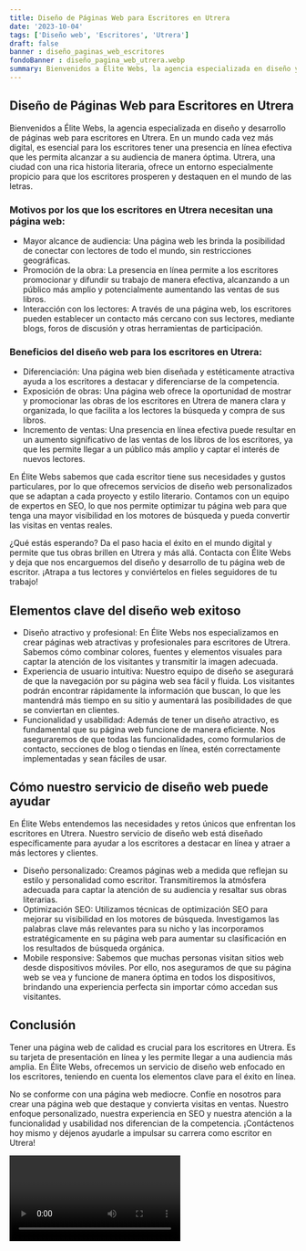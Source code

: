 ```yaml
---
title: Diseño de Páginas Web para Escritores en Utrera
date: '2023-10-04'
tags: ['Diseño web', 'Escritores', 'Utrera']
draft: false
banner : diseño_paginas_web_escritores
fondoBanner : diseño_pagina_web_utrera.webp
summary: Bienvenidos a Élite Webs, la agencia especializada en diseño y desarrollo de páginas web para escritores en Utrera. En un mundo cada vez más digital, es esencial para los escritores tener una presencia en línea efectiva que les permita alcanzar a su audiencia de manera óptima. Utrera, una ciudad con una rica historia literaria, ofrece un entorno especialmente propicio para que los escritores prosperen y destaquen en el mundo de las letras.
---
```


## Diseño de Páginas Web para Escritores en Utrera

Bienvenidos a Élite Webs, la agencia especializada en diseño y desarrollo de páginas web para escritores en Utrera. En un mundo cada vez más digital, es esencial para los escritores tener una presencia en línea efectiva que les permita alcanzar a su audiencia de manera óptima. Utrera, una ciudad con una rica historia literaria, ofrece un entorno especialmente propicio para que los escritores prosperen y destaquen en el mundo de las letras.

### Motivos por los que los escritores en Utrera necesitan una página web:

- Mayor alcance de audiencia: Una página web les brinda la posibilidad de conectar con lectores de todo el mundo, sin restricciones geográficas.
- Promoción de la obra: La presencia en línea permite a los escritores promocionar y difundir su trabajo de manera efectiva, alcanzando a un público más amplio y potencialmente aumentando las ventas de sus libros.
- Interacción con los lectores: A través de una página web, los escritores pueden establecer un contacto más cercano con sus lectores, mediante blogs, foros de discusión y otras herramientas de participación.

### Beneficios del diseño web para los escritores en Utrera:

- Diferenciación: Una página web bien diseñada y estéticamente atractiva ayuda a los escritores a destacar y diferenciarse de la competencia.
- Exposición de obras: Una página web ofrece la oportunidad de mostrar y promocionar las obras de los escritores en Utrera de manera clara y organizada, lo que facilita a los lectores la búsqueda y compra de sus libros.
- Incremento de ventas: Una presencia en línea efectiva puede resultar en un aumento significativo de las ventas de los libros de los escritores, ya que les permite llegar a un público más amplio y captar el interés de nuevos lectores.

En Élite Webs sabemos que cada escritor tiene sus necesidades y gustos particulares, por lo que ofrecemos servicios de diseño web personalizados que se adaptan a cada proyecto y estilo literario. Contamos con un equipo de expertos en SEO, lo que nos permite optimizar tu página web para que tenga una mayor visibilidad en los motores de búsqueda y pueda convertir las visitas en ventas reales.

¿Qué estás esperando? Da el paso hacia el éxito en el mundo digital y permite que tus obras brillen en Utrera y más allá. Contacta con Élite Webs y deja que nos encarguemos del diseño y desarrollo de tu página web de escritor. ¡Atrapa a tus lectores y conviértelos en fieles seguidores de tu trabajo!

<GifSeo />

<Cta />

## Elementos clave del diseño web exitoso

- Diseño atractivo y profesional: En Élite Webs nos especializamos en crear páginas web atractivas y profesionales para escritores de Utrera. Sabemos cómo combinar colores, fuentes y elementos visuales para captar la atención de los visitantes y transmitir la imagen adecuada.
- Experiencia de usuario intuitiva: Nuestro equipo de diseño se asegurará de que la navegación por su página web sea fácil y fluida. Los visitantes podrán encontrar rápidamente la información que buscan, lo que les mantendrá más tiempo en su sitio y aumentará las posibilidades de que se conviertan en clientes.
- Funcionalidad y usabilidad: Además de tener un diseño atractivo, es fundamental que su página web funcione de manera eficiente. Nos aseguraremos de que todas las funcionalidades, como formularios de contacto, secciones de blog o tiendas en línea, estén correctamente implementadas y sean fáciles de usar.

## Cómo nuestro servicio de diseño web puede ayudar

En Élite Webs entendemos las necesidades y retos únicos que enfrentan los escritores en Utrera. Nuestro servicio de diseño web está diseñado específicamente para ayudar a los escritores a destacar en línea y atraer a más lectores y clientes.

- Diseño personalizado: Creamos páginas web a medida que reflejan su estilo y personalidad como escritor. Transmitiremos la atmósfera adecuada para captar la atención de su audiencia y resaltar sus obras literarias.
- Optimización SEO: Utilizamos técnicas de optimización SEO para mejorar su visibilidad en los motores de búsqueda. Investigamos las palabras clave más relevantes para su nicho y las incorporamos estratégicamente en su página web para aumentar su clasificación en los resultados de búsqueda orgánica.
- Mobile responsive: Sabemos que muchas personas visitan sitios web desde dispositivos móviles. Por ello, nos aseguramos de que su página web se vea y funcione de manera óptima en todos los dispositivos, brindando una experiencia perfecta sin importar cómo accedan sus visitantes.

## Conclusión

Tener una página web de calidad es crucial para los escritores en Utrera. Es su tarjeta de presentación en línea y les permite llegar a una audiencia más amplia. En Élite Webs, ofrecemos un servicio de diseño web enfocado en los escritores, teniendo en cuenta los elementos clave para el éxito en línea.

No se conforme con una página web mediocre. Confíe en nosotros para crear una página web que destaque y convierta visitas en ventas. Nuestro enfoque personalizado, nuestra experiencia en SEO y nuestra atención a la funcionalidad y usabilidad nos diferencian de la competencia. ¡Contáctenos hoy mismo y déjenos ayudarle a impulsar su carrera como escritor en Utrera!

<Video />

<CtaBot job='Escritores' city='Utrera'/>

<Gmaps query='Utrera+españa+maps' />
